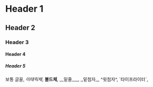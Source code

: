 = Header 1 =
== Header 2 ==
=== Header 3 ===
==== Header 4 ====
===== Header 5 =====

보통 글꼴, ''이태릭체'', '''볼드체''', __밑줄___, ,,밑첨자,,, ^윗첨자^, `타이프라이터`, {{{취소}}}